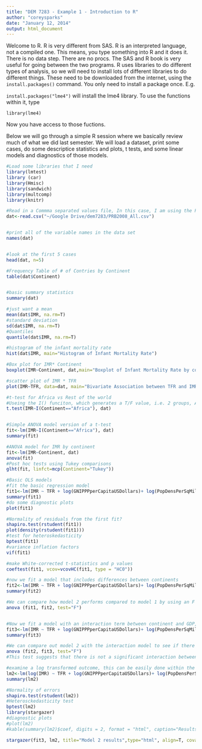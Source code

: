 ```yaml
---
title: "DEM 7283 - Example 1 - Introduction to R"
author: "coreysparks"
date: "January 12, 2014"
output: html_document
---
```


Welcome to R. R is very different from SAS. R is an interpreted language, not a compiled one. This means, you type something into R and it does it. There is no data step. There are no procs. The SAS and R book is very useful for going between the two programs.  R uses libraries to do different types of analysis, so we will need to install lots of different libraries to do different things. These need to be downloaded from the internet, using the `install.packages()` command. You only need to install a package once. E.g.

`install.packages("lme4")`
will install the lme4 library. To use the functions within it, type

`library(lme4)`

Now you have access to those fuctions. 

Below we will go through a simple R session where we basically review much of what we did last semester. We will load a dataset, print some cases, do some descriptice statistics and plots, t tests, and some linear models and diagnostics of those models.

```r
#Load some libraries that I need
library(lmtest)
library (car)
library(Hmisc)
library(sandwich)
library(multcomp)
library(knitr)

#Read in a Commma separated values file, In this case, I am using the Population Reference Bureau's Population Data sheet from 2008.
dat<-read.csv("~/Google Drive/dem7283/PRB2008_All.csv")


#print all of the variable names in the data set
names(dat)


#look at the first 5 cases
head(dat, n=5)

#Frequency Table of # of Contries by Continent
table(dat$Continent)


#basic summary statistics
summary(dat)

#just want a mean
mean(dat$IMR, na.rm=T)
#standard deviation
sd(dat$IMR, na.rm=T)
#Quantiles
quantile(dat$IMR, na.rm=T)

#histogram of the infant mortality rate
hist(dat$IMR, main="Histogram of Infant Mortality Rate")

#Box plot for IMR* Continent
boxplot(IMR~Continent, dat,main="Boxplot of Infant Mortality Rate by continent")

#scatter plot of IMR * TFR
plot(IMR~TFR, data=dat, main="Bivariate Association between TFR and IMR")

#t-test for Africa vs Rest of the world
#Useing the I() funciton, which generates a T/F value, i.e. 2 groups, Africa or Not Africa
t.test(IMR~I(Continent=="Africa"), dat)


#Simple ANOVA model version of a t-test
fit<-lm(IMR~I(Continent=="Africa"), dat)
summary(fit)

#ANOVA model for IMR by continent
fit<-lm(IMR~Continent, dat)
anova(fit)
#Post hoc tests using Tukey comparisons
glht(fit, linfct=mcp(Continent="Tukey"))

#Basic OLS models
#fit the basic regression model
fit1<-lm(IMR ~ TFR + log(GNIPPPperCapitaUSDollars)+ log(PopDensPerSqMile), data=dat)
summary(fit1)
#do some diagnostic plots
plot(fit1)

#Normality of residuals from the first fit?
shapiro.test(rstudent(fit1))
plot(density(rstudent(fit1)))
#test for heteroskedasticity
bptest(fit1)
#variance inflation factors
vif(fit1)

#make White-corrected t-statistics and p values
coeftest(fit1, vcov=vcovHC(fit1, type = "HC0"))

#now we fit a model that includes differences between continents
fit2<-lm(IMR ~ TFR + log(GNIPPPperCapitaUSDollars)+ log(PopDensPerSqMile)+ Continent, data=dat)
summary(fit2)

#We can compare how model 2 performs compared to model 1 by using an F test
anova (fit1, fit2, test="F")


#Now we fit a model with an interaction term between continent and GDP, in R this is easy, all we have to do is use the * operation
fit3<-lm(IMR ~ TFR + log(GNIPPPperCapitaUSDollars)+ log(PopDensPerSqMile), data=dat)
summary(fit3)

#We can compare out model 2 with the interaction model to see if there is a significant difference in how GDP operates across continents
anova (fit2, fit3, test="F")
#This test suggests that there is not a significant interaction between GDP and Continent
```

```r
#examine a log transformed outcome, this can be easily done within the lm() function
lm2<-lm(log(IMR) ~ TFR + log(GNIPPPperCapitaUSDollars)+ log(PopDensPerSqMile), data=dat)
summary(lm2)

#Normality of errors
shapiro.test(rstudent(lm2))
#Heterosckedasticity test
bptest(lm2)
library(stargazer)
#diagnostic plots
#plot(lm2)
#kable(summary(lm2)$coef, digits = 2, format = "html", caption="Results from model 2", row.names=)

stargazer(fit3, lm2, title="Model 2 results",type="html", align=T, covariate.labels = c("TFR", "lnGDP", "lnDens"))

```


